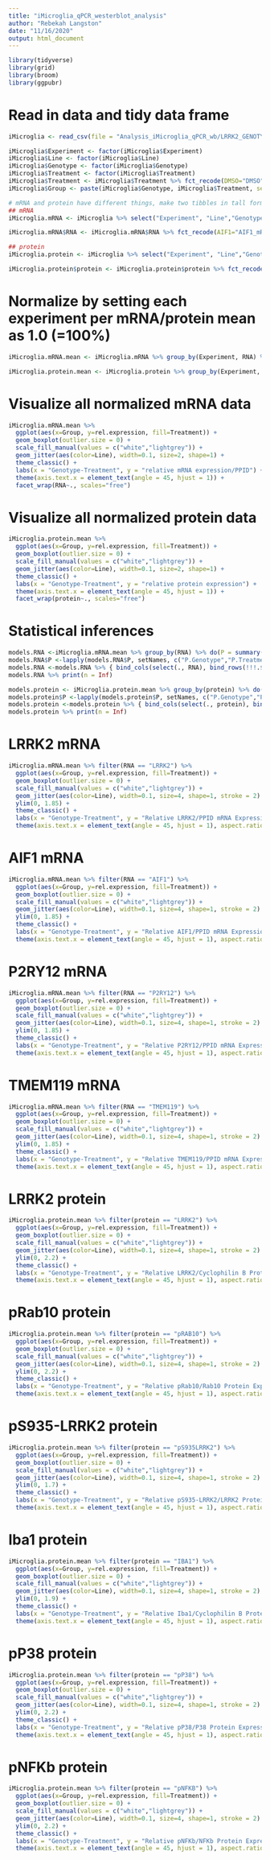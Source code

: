 ```yaml
---
title: "iMicroglia_qPCR_westerblot_analysis"
author: "Rebekah Langston"
date: "11/16/2020"
output: html_document
---
```


```r
library(tidyverse)
library(grid)
library(broom)
library(ggpubr)
```

# Read in data and tidy data frame
```r
iMicroglia <- read_csv(file = "Analysis_iMicroglia_qPCR_wb/LRRK2_GENOTYPED_LINES_batches1to6.csv")

iMicroglia$Experiment <- factor(iMicroglia$Experiment)
iMicroglia$Line <- factor(iMicroglia$Line)
iMicroglia$Genotype <- factor(iMicroglia$Genotype)
iMicroglia$Treatment <- factor(iMicroglia$Treatment)
iMicroglia$Treatment <- iMicroglia$Treatment %>% fct_recode(DMSO="DMSO", LLOME="LysInh")
iMicroglia$Group <- paste(iMicroglia$Genotype, iMicroglia$Treatment, sep="-")

# mRNA and protein have different things, make two tibbles in tall format
## mRNA
iMicroglia.mRNA <- iMicroglia %>% select("Experiment", "Line","Genotype","Treatment","Replicate","Group",ends_with("mRNA")) %>% gather(RNA, expression, AIF1_mRNA, LRRK2_mRNA, TMEM119_mRNA, P2RY12_mRNA)

iMicroglia.mRNA$RNA <- iMicroglia.mRNA$RNA %>% fct_recode(AIF1="AIF1_mRNA", LRRK2="LRRK2_mRNA", TMEM119="TMEM119_mRNA", P2RY12="P2RY12_mRNA")

## protein
iMicroglia.protein <- iMicroglia %>% select("Experiment", "Line","Genotype","Treatment","Replicate","Group",ends_with("protein")) %>% gather(protein, expression, Iba1_protein, LRRK2_protein, pRAB10_protein, pp38_protein, pNFKB_protein, pS935LRRK2_protein)

iMicroglia.protein$protein <- iMicroglia.protein$protein %>% fct_recode(IBA1 = "Iba1_protein", LRRK2="LRRK2_protein", pRAB10="pRAB10_protein", pP38="pp38_protein", pNFKB="pNFKB_protein", pS935LRRK2="pS935LRRK2_protein")
```

# Normalize by setting each experiment per mRNA/protein mean as 1.0 (=100%)
```r
iMicroglia.mRNA.mean <- iMicroglia.mRNA %>% group_by(Experiment, RNA) %>% mutate(rel.expression = expression/mean(expression, na.rm=T))

iMicroglia.protein.mean <- iMicroglia.protein %>% group_by(Experiment, protein) %>% mutate(rel.expression = expression/mean(expression, na.rm=T))
```

# Visualize all normalized mRNA data
```r
iMicroglia.mRNA.mean %>%
  ggplot(aes(x=Group, y=rel.expression, fill=Treatment)) +
  geom_boxplot(outlier.size = 0) +
  scale_fill_manual(values = c("white","lightgrey")) +
  geom_jitter(aes(color=Line), width=0.1, size=2, shape=1) +
  theme_classic() +
  labs(x = "Genotype-Treatment", y = "relative mRNA expression/PPID") +
  theme(axis.text.x = element_text(angle = 45, hjust = 1)) +
  facet_wrap(RNA~., scales="free")
```

# Visualize all normalized protein data
```r
iMicroglia.protein.mean %>%
  ggplot(aes(x=Group, y=rel.expression, fill=Treatment)) +
  geom_boxplot(outlier.size = 0) +
  scale_fill_manual(values = c("white","lightgrey")) +
  geom_jitter(aes(color=Line), width=0.1, size=2, shape=1) +
  theme_classic() +
  labs(x = "Genotype-Treatment", y = "relative protein expression") +
  theme(axis.text.x = element_text(angle = 45, hjust = 1)) +
  facet_wrap(protein~., scales="free")
```

# Statistical inferences
```r
models.RNA <-iMicroglia.mRNA.mean %>% group_by(RNA) %>% do(P = summary(aov(rel.expression ~ Genotype*Treatment, data = .))[[1]][["Pr(>F)"]][1:3] )
models.RNA$P <-lapply(models.RNA$P, setNames, c("P.Genotype","P.Treatment","P.Interaction"))
models.RNA <-models.RNA %>% { bind_cols(select(., RNA), bind_rows(!!!.$P)) }
models.RNA %>% print(n = Inf)
```

```r
models.protein <- iMicroglia.protein.mean %>% group_by(protein) %>% do(P = summary(aov(rel.expression ~ Genotype * Treatment, data=.))[[1]][["Pr(>F)"]][1:3] )
models.protein$P <-lapply(models.protein$P, setNames, c("P.Genotype","P.Treatment","P.Interaction"))
models.protein <-models.protein %>% { bind_cols(select(., protein), bind_rows(!!!.$P)) }
models.protein %>% print(n = Inf)
``` 

# LRRK2 mRNA
```r
iMicroglia.mRNA.mean %>% filter(RNA == "LRRK2") %>%
  ggplot(aes(x=Group, y=rel.expression, fill=Treatment)) +
  geom_boxplot(outlier.size = 0) +
  scale_fill_manual(values = c("white","lightgrey")) +
  geom_jitter(aes(color=Line), width=0.1, size=4, shape=1, stroke = 2) +
  ylim(0, 1.85) +
  theme_classic() +
  labs(x = "Genotype-Treatment", y = "Relative LRRK2/PPID mRNA Expression") +
  theme(axis.text.x = element_text(angle = 45, hjust = 1), aspect.ratio = 1.2)
```

# AIF1 mRNA
```r
iMicroglia.mRNA.mean %>% filter(RNA == "AIF1") %>%
  ggplot(aes(x=Group, y=rel.expression, fill=Treatment)) +
  geom_boxplot(outlier.size = 0) +
  scale_fill_manual(values = c("white","lightgrey")) +
  geom_jitter(aes(color=Line), width=0.1, size=4, shape=1, stroke = 2) +
  ylim(0, 1.85) +
  theme_classic() +
  labs(x = "Genotype-Treatment", y = "Relative AIF1/PPID mRNA Expression") +
  theme(axis.text.x = element_text(angle = 45, hjust = 1), aspect.ratio = 1.2)
```

# P2RY12 mRNA
```r
iMicroglia.mRNA.mean %>% filter(RNA == "P2RY12") %>%
  ggplot(aes(x=Group, y=rel.expression, fill=Treatment)) +
  geom_boxplot(outlier.size = 0) +
  scale_fill_manual(values = c("white","lightgrey")) +
  geom_jitter(aes(color=Line), width=0.1, size=4, shape=1, stroke = 2) +
  ylim(0, 1.85) +
  theme_classic() +
  labs(x = "Genotype-Treatment", y = "Relative P2RY12/PPID mRNA Expression") +
  theme(axis.text.x = element_text(angle = 45, hjust = 1), aspect.ratio = 1.2)
```

# TMEM119 mRNA
```r
iMicroglia.mRNA.mean %>% filter(RNA == "TMEM119") %>%
  ggplot(aes(x=Group, y=rel.expression, fill=Treatment)) +
  geom_boxplot(outlier.size = 0) +
  scale_fill_manual(values = c("white","lightgrey")) +
  geom_jitter(aes(color=Line), width=0.1, size=4, shape=1, stroke = 2) +
  ylim(0, 1.85) +
  theme_classic() +
  labs(x = "Genotype-Treatment", y = "Relative TMEM119/PPID mRNA Expression") +
  theme(axis.text.x = element_text(angle = 45, hjust = 1), aspect.ratio = 1.2)
```


# LRRK2 protein
```r
iMicroglia.protein.mean %>% filter(protein == "LRRK2") %>%
  ggplot(aes(x=Group, y=rel.expression, fill=Treatment)) +
  geom_boxplot(outlier.size = 0) +
  scale_fill_manual(values = c("white","lightgrey")) +
  geom_jitter(aes(color=Line), width=0.1, size=4, shape=1, stroke = 2) +
  ylim(0, 2.2) +
  theme_classic() +
  labs(x = "Genotype-Treatment", y = "Relative LRRK2/Cyclophilin B Protein Expression") +
  theme(axis.text.x = element_text(angle = 45, hjust = 1), aspect.ratio = 1.2)
```

# pRab10 protein
```r
iMicroglia.protein.mean %>% filter(protein == "pRAB10") %>%
  ggplot(aes(x=Group, y=rel.expression, fill=Treatment)) +
  geom_boxplot(outlier.size = 0) +
  scale_fill_manual(values = c("white","lightgrey")) +
  geom_jitter(aes(color=Line), width=0.1, size=4, shape=1, stroke = 2) +
  ylim(0, 2.2) +
  theme_classic() +
  labs(x = "Genotype-Treatment", y = "Relative pRab10/Rab10 Protein Expression") +
  theme(axis.text.x = element_text(angle = 45, hjust = 1), aspect.ratio = 1.2)
```

# pS935-LRRK2 protein
```r
iMicroglia.protein.mean %>% filter(protein == "pS935LRRK2") %>%
  ggplot(aes(x=Group, y=rel.expression, fill=Treatment)) +
  geom_boxplot(outlier.size = 0) +
  scale_fill_manual(values = c("white","lightgrey")) +
  geom_jitter(aes(color=Line), width=0.1, size=4, shape=1, stroke = 2) +
  ylim(0, 1.7) +
  theme_classic() +
  labs(x = "Genotype-Treatment", y = "Relative pS935-LRRK2/LRRK2 Protein Expression") +
  theme(axis.text.x = element_text(angle = 45, hjust = 1), aspect.ratio = 1.2)
```

# Iba1 protein
```r
iMicroglia.protein.mean %>% filter(protein == "IBA1") %>%
  ggplot(aes(x=Group, y=rel.expression, fill=Treatment)) +
  geom_boxplot(outlier.size = 0) +
  scale_fill_manual(values = c("white","lightgrey")) +
  geom_jitter(aes(color=Line), width=0.1, size=4, shape=1, stroke = 2) +
  ylim(0, 1.9) +
  theme_classic() +
  labs(x = "Genotype-Treatment", y = "Relative Iba1/Cyclophilin B Protein Expression") +
  theme(axis.text.x = element_text(angle = 45, hjust = 1), aspect.ratio = 1.2)
```

# pP38 protein
```r
iMicroglia.protein.mean %>% filter(protein == "pP38") %>%
  ggplot(aes(x=Group, y=rel.expression, fill=Treatment)) +
  geom_boxplot(outlier.size = 0) +
  scale_fill_manual(values = c("white","lightgrey")) +
  geom_jitter(aes(color=Line), width=0.1, size=4, shape=1, stroke = 2) +
  ylim(0, 2.2) +
  theme_classic() +
  labs(x = "Genotype-Treatment", y = "Relative pP38/P38 Protein Expression") +
  theme(axis.text.x = element_text(angle = 45, hjust = 1), aspect.ratio = 1.2)
```

# pNFKb protein
```r
iMicroglia.protein.mean %>% filter(protein == "pNFKB") %>%
  ggplot(aes(x=Group, y=rel.expression, fill=Treatment)) +
  geom_boxplot(outlier.size = 0) +
  scale_fill_manual(values = c("white","lightgrey")) +
  geom_jitter(aes(color=Line), width=0.1, size=4, shape=1, stroke = 2) +
  ylim(0, 2.2) +
  theme_classic() +
  labs(x = "Genotype-Treatment", y = "Relative pNFKb/NFKb Protein Expression") +
  theme(axis.text.x = element_text(angle = 45, hjust = 1), aspect.ratio = 1.2)
```




